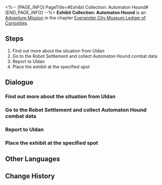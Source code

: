 <%-- [PAGE_INFO]
PageTitle=#Exhibit Collection: Automaton Hound#
[END_PAGE_INFO] --%>
{{Stub|Dialogue, characters, and location(s)}}
{{Mission Infobox
|id            = 8001211
|title         = 
|image         = Mission Exhibit Collection: Automaton Hound.png
|type          = Adventure
|event_name    = 
|chapter       = Everwinter City Museum Ledger of Curiosities
|requirements  = 
|summary       = Belobog's History and Culture Museum will be opening soon. Uldan is collecting appropriate exhibits to ensure a successful opening.
You have obtained the data for crafting a replica of the Automaton Hound, adding another valuable piece to the museum's collection.
|characters    = <!--characters that appear in this mission-->
|startLocation = <!--location as it intially appears on the mission screen-->
|world         = <!--i.e. Penacony-->
|area          = <!--i.e. A Child's Dream-->
|prev          = 
|next          = 
|exp           = 
|credits       = 
|stellarJade   = 
|other         = 
}}
'''Exhibit Collection: Automaton Hound''' is an [[Adventure Mission]] in the chapter [[Everwinter City Museum Ledger of Curiosities]].

==Steps==
# Find out more about the situation from Uldan
# Go to the Robot Settlement and collect Automaton Hound combat data
# Report to Uldan
# Place the exhibit at the specified spot

<!--
==Gameplay Notes==

--><!--
==Trial Character==

-->
==Dialogue==
{{Stub Dialogue}}
===Find out more about the situation from Uldan===
{{Mission Description|type=adventure|location=<!--to be added-->|Belobog's History and Culture Museum will be opening soon. Uldan is collecting appropriate exhibits to ensure a successful opening.<br />This time, Uldan needs your help to collect Automaton Hound combat data at the Robot Settlement to help the museum make a replica.}}
{{Dialogue Start}}
:{{tx}}
{{Dialogue End}}

===Go to the Robot Settlement and collect Automaton Hound combat data===
{{Mission Description|type=adventure|location=<!--to be added-->|update|Belobog's History and Culture Museum will be opening soon. Uldan is collecting appropriate exhibits to ensure a successful opening.<br />This time, Uldan needs your help to collect Automaton Hound combat data at the Robot Settlement to help the museum make a replica.}}
{{Dialogue Start}}
:{{tx}}
{{Dialogue End}}

===Report to Uldan===
{{Mission Description|type=adventure|location=<!--to be added-->|update|Belobog's History and Culture Museum will be opening soon. Uldan is collecting appropriate exhibits to ensure a successful opening.<br />This time, Uldan needs your help to collect Automaton Hound combat data at the Robot Settlement to help the museum make a replica.}}
{{Dialogue Start}}
:{{tx}}
{{Dialogue End}}

===Place the exhibit at the specified spot===
{{Mission Description|type=adventure|location=<!--to be added-->|update|Belobog's History and Culture Museum will be opening soon. Uldan is collecting appropriate exhibits to ensure a successful opening.<br />This time, Uldan needs your help to collect Automaton Hound combat data at the Robot Settlement to help the museum make a replica.}}
{{Dialogue Start}}
:{{tx}}
{{Dialogue End}}

==Other Languages==
{{Other Languages
|en   = Exhibit Collection: Automaton Hound
|zhs  = 藏品收集•「自动机兵•战犬」
|zht  = 館藏蒐集•「自動機兵•戰犬」
|ja   = 収蔵品収集・「自動機兵・サバーカ」
|ko   = 소장품 수집•「자동 기갑병•워하운드」
|es   = Recolección de objeto: Sabueso Autómata
|fr   = Collections du musée : Automate chien
|ru   = Сбор экспонатов: Автоматон-гончая
|th   = คอลเลกชันวัตถุจัดแสดง: "Automaton Hound"
|vi   = Thu Thập Vật Sưu Tập Cỗ Máy Tự Động - Chó Săn
|de   = Ausstellungssammlung: Automaton-Hund
|id   = Koleksi Pameran: "Automaton Hound"
|pt   = Coleção de Obras: Autômato Canino
}}

==Change History==
{{Change History|1.1}}
